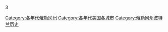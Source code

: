 [[Category:各年代俄勒冈州|Category:各年代俄勒冈州]]
[[Category:各年代美国各城市|Category:各年代美国各城市]]
[[Category:俄勒冈州波特兰历史|Category:俄勒冈州波特兰历史]]3